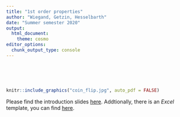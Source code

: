 ```yaml
---
title: "1st order properties"
author: "Wiegand, Getzin, Hesselbarth"
date: "Summer semester 2020"
output: 
  html_document:
    theme: cosmo
editor_options: 
  chunk_output_type: console
---
```


<br>
<br>
<br>

```r
knitr::include_graphics("coin_flip.jpg", auto_pdf = FALSE)
```

Please find the introduction slides [here](Practical_1_slides.pdf). Addtionally, there is an _Excel_ template, you can find [here](Practical_1_coin_table.xlsx).